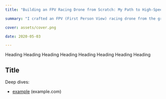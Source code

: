 ```yaml
---
title: "Building an FPV Racing Drone from Scratch: My Path to High-Speed Flying"

summary: "I crafted an FPV (First Person View) racing drone from the ground up, selecting and assembling each part carefully. This hands-on experience was thrilling and helped me understand the challenges of creating a fast and agile drone."

cover: assets/cover.png

date: 2020-05-03

---
```


Heading Heading Heading Heading Heading Heading Heading Heading




## Title

Deep dives:
- [example](https://example.com) (example.com)


